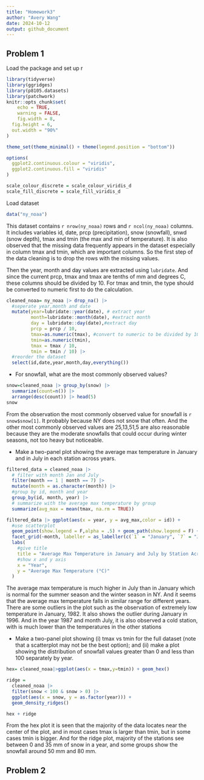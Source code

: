 ```yaml
---
title: "Homework3"
author: "Avery Wang"
date: 2024-10-12
output: github_document
---
```


## Problem 1
Load the package and set up r
```r
library(tidyverse)
library(ggridges)
library(p8105.datasets)
library(patchwork)
knitr::opts_chunk$set(
	echo = TRUE,
	warning = FALSE,
	fig.width = 8,
  fig.height = 6,
  out.width = "90%"
)

theme_set(theme_minimal() + theme(legend.position = "bottom"))

options(
  ggplot2.continuous.colour = "viridis",
  ggplot2.continuous.fill = "viridis"
)

scale_colour_discrete = scale_colour_viridis_d
scale_fill_discrete = scale_fill_viridis_d

```

Load dataset
```r
data("ny_noaa")
```


This dataset contains `r nrow(ny_noaa)` rows and `r ncol(ny_noaa)` columns. It includes variables id, date, prcp (precipitation), snow (snowfall), snwd (snow depth), tmax and tmin (the max and min of temperature). It is also observed that the missing data frequently appears in the dataset especially in column tmax and tmin, which are important columns. So the first step of the data cleaning is to drop the rows with the missing values.

Then the year, month and day values are extracted using `lubridate`. And since the current prcp, tmax and tmax are tenths of mm and degrees C, these columns should be divided by 10. For tmax and tmin, the type should be converted to numeric first to do the calculation.


```r
cleaned_noaa= ny_noaa |> drop_na() |>
  #seperate year,month and date
  mutate(year=lubridate::year(date), # extract year
         month=lubridate::month(date), #extract month
         day = lubridate::day(date),#extract day
         prcp = prcp / 10,
         tmax=as.numeric(tmax), #convert to numeric to be divided by 10
         tmin=as.numeric(tmin),
         tmax = tmax / 10,
         tmin = tmin / 10) |>
  #reorder the dataset
  select(id,date,year,month,day,everything())
```


* For snowfall, what are the most commonly observed values?
```r
snow=cleaned_noaa |> group_by(snow) |>
  summarize(count=n()) |>
  arrange(desc(count)) |> head(5)
snow
```


From the observation the most commonly observed value for snowfall is `r snow$snow[1]`. It probably because NY does not snow that often. And the other most commonly observed values are 25,13,51,5 are also reasonable because they are the moderate snowfalls that could occur during winter seasons, not too heavy but noticeable.

* Make a two-panel plot showing the average max temperature in January and in July in each station across years.


```r
filtered_data = cleaned_noaa |>
  # filter with month Jan and July
  filter(month == 1 | month == 7) |>
  mutate(month = as.character(month)) |>
  #group by id, month and year
  group_by(id, month, year) |>
  # summarize with the average max temperature by group
  summarize(avg_max = mean(tmax, na.rm = TRUE))
```


```r
filtered_data |> ggplot(aes(x = year, y = avg_max,color = id)) +
  #use scatterplot
  geom_point(show.legend = F,alpha = .5) + geom_path(show.legend = F) +
  facet_grid(~month, labeller = as_labeller(c(`1` = "January", `7` = "July"))) +   
  labs(
    #give title
    title = "Average Max Temperature in January and July by Station Across Years",
    #show x and y axis 
    x = "Year",
    y = "Average Max Temperature (°C)"
  ) 
```

The average max temperature is much higher in July than in January which is normal for the summer season and the winter season in NY. And it seems that the average max temperature falls in similar range for different years. There are some outliers in the plot such as the observation of extremely low temperature in January, 1982. It also shows the outlier during January in 1996. And in the year 1987 and month July, it is also observed a cold station, with is much lower than the temperatures in the other stations

* Make a two-panel plot showing (i) tmax vs tmin for the full dataset (note that a scatterplot may not be the best option); and (ii) make a plot showing the distribution of snowfall values greater than 0 and less than 100 separately by year.

```r
hex= cleaned_noaa|>ggplot(aes(x = tmax,y=tmin)) + geom_hex()

ridge = 
  cleaned_noaa |>
  filter(snow < 100 & snow > 0) |>
  ggplot(aes(x = snow, y = as.factor(year))) + 
  geom_density_ridges()

hex + ridge
```

From the hex plot it is seen that the majority of the data locates near the center of the plot, and in most cases tmax is larger than tmin, but in some cases tmin is bigger. And for the ridge plot, majority of the stations see between 0 and 35 mm of snow in a year, and some groups show the snowfall around 50 mm and 80 mm.

## Problem 2